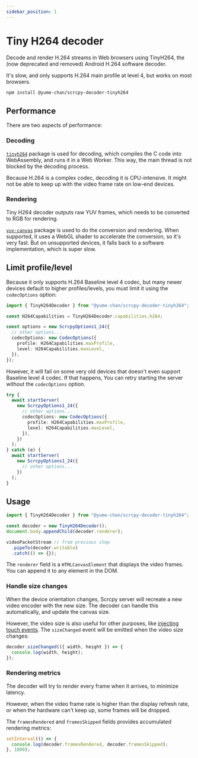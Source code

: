 ```yaml
---
sidebar_position: 1
---
```


# Tiny H264 decoder

Decode and render H.264 streams in Web browsers using TinyH264, the (now deprecated and removed) Android H.264 software decoder.

It's slow, and only supports H.264 main profile at level 4, but works on most browsers.

```sh npm2yarn
npm install @yume-chan/scrcpy-decoder-tinyh264
```

## Performance

There are two aspects of performance:

### Decoding

[`tinyh264`](https://npmjs.org/package/tinyh264) package is used for decoding, which compiles the C code into WebAssembly, and runs it in a Web Worker. This way, the main thread is not blocked by the decoding process.

Because H.264 is a complex codec, decoding it is CPU-intensive. It might not be able to keep up with the video frame rate on low-end devices.

### Rendering

Tiny H264 decoder outputs raw YUV frames, which needs to be converted to RGB for rendering.

[`yuv-canvas`](https://www.npmjs.com/package/yuv-canvas) package is used to do the conversion and rendering. When supported, it uses a WebGL shader to accelerate the conversion, so it's very fast. But on unsupported devices, it falls back to a software implementation, which is super slow.

## Limit profile/level

Because it only supports H.264 Baseline level 4 codec, but many newer devices default to higher profiles/levels, you must limit it using the `codecOptions` option:

```ts transpile
import { TinyH264Decoder } from "@yume-chan/scrcpy-decoder-tinyh264";

const H264Capabilities = TinyH264Decoder.capabilities.h264;

const options = new ScrcpyOptions1_24({
  // other options...
  codecOptions: new CodecOptions({
    profile: H264Capabilities.maxProfile,
    level: H264Capabilities.maxLevel,
  }),
});
```

However, it will fail on some very old devices that doesn't even support Baseline level 4 codec. If that happens, You can retry starting the server without the `codecOptions` option.

```ts transpile
try {
  await startServer(
    new ScrcpyOptions1_24({
      // other options...
      codecOptions: new CodecOptions({
        profile: H264Capabilities.maxProfile,
        level: H264Capabilities.maxLevel,
      }),
    })
  );
} catch (e) {
  await startServer(
    new ScrcpyOptions1_24({
      // other options...
    })
  );
}
```

## Usage

```ts transpile
import { TinyH264Decoder } from "@yume-chan/scrcpy-decoder-tinyh264";

const decoder = new TinyH264Decoder();
document.body.appendChild(decoder.renderer);

videoPacketStream // from previous step
  .pipeTo(decoder.writable)
  .catch(() => {});
```

The `renderer` field is a `HTMLCanvasElement` that displays the video frames. You can append it to any element in the DOM.

### Handle size changes

When the device orientation changes, Scrcpy server will recreate a new video encoder with the new size. The decoder can handle this automatically, and update the canvas size.

However, the video size is also useful for other purposes, like [injecting touch events](../control/touch.mdx). The `sizeChanged` event will be emitted when the video size changes:

```ts transpile
decoder.sizeChanged(({ width, height }) => {
  console.log(width, height);
});
```

### Rendering metrics

The decoder will try to render every frame when it arrives, to minimize latency.

However, when the video frame rate is higher than the display refresh rate, or when the hardware can't keep up, some frames will be dropped.

The `framesRendered` and `framesSkipped` fields provides accumulated rendering metrics:

```ts transpile
setInterval(() => {
  console.log(decoder.framesRendered, decoder.framesSkipped);
}, 1000);
```
